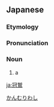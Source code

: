 ==Japanese==
{{wikipedia|lang=ja|カンムリワシ}}
{{ja-kanjitab|かんむり|わし|yomi=k}}

===Etymology===
{{compound|lang=ja|冠|鷲|tr1=kanmuri|t1=[[cap]]; [[crown]]|tr2=washi|t2=[[eagle]]|sort=かんむりわし}}

===Pronunciation===
{{ja-pron|acc=h|y=k|かんむりわし}}

===Noun===
{{ja-noun|かんむりわし|カンムリワシ}}

# a {{w|crested serpent eagle}}

[[Category:ja:Eagles|かんむりわし]]

[[ja:冠鷲]]